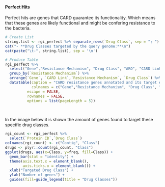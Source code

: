 #### Perfect Hits

Perfect hits are genes that CARD guarantee its functionality. Which means that these genes are likely functional and might be confering resistance to the bacteria.

```r
# Create List
string.list <- rgi_perfect %>% separate_rows(`Drug Class`, sep = "; ") %>% pull(`Drug Class`) %>% sort() %>% unique()
cat("- **Drug Classes targeted by the query genome:**\n")
cat(paste("\t-", string.list), sep = '\n')
```

```r
# Produce Table
rgi_perfect %>%
  select("Gene","Resistance Mechanism", "Drug Class", "ARO", "CARD Link", "Query Protein Coordinates", "Description") %>%
  group_by(`Resistance Mechanism`) %>%
  arrange(`Gene`, `CARD Link`,`Resistance Mechanism`, `Drug Class`) %>%
  datatable(caption = "CARD resistance genes annotated and its target drug classes",
            colnames = c("Gene","Resistance Mechanism", "Drug Class", "ARO", "CARD Link", "Genome Coordinates", "Description"),
          escape = FALSE,
          rownames = FALSE,
          options = list(pageLength = 5))
```

<br>

In the image below it is shown the amount of genes found to target these specific drug classes.

```r
rgi_count <- rgi_perfect %>%
  select(`Protein ID`,`Drug Class`)
colnames(rgi_count) <- c("Contig", "Class")
drugs <- plyr::count(rgi_count, "Class")
ggplot(drugs, aes(x=Class, y=freq, fill=Class)) +
  geom_bar(stat = "identity") +
  theme(axis.text.x = element_blank(),
        axis.ticks.x = element_blank()) +
  xlab("Targeted Drug Class") +
  ylab("Number of genes") +
  guides(fill=guide_legend(title = "Drug Classes"))
```